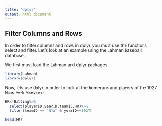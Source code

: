 ```yaml
---
title: "dplyr"
output: html_document
---
```


## Filter Columns and Rows

In order to filter columns and rows in dplyr, you must use the functions select and filter.  Let's look at an example using the Lahman baseball database.

We first must load the Lahman and dplyr packages.

```r
library(Lahman)
library(dplyr)
```

Now, lets use dplyr in order to look at the homeruns and players of the 1927 New York Yankees:
```r
HR<-Batting%>%
  select(playerID,yearID,teamID,HR)%>%
  filter(teamID == "NYA" & yearID==1927)

head(HR)

```

